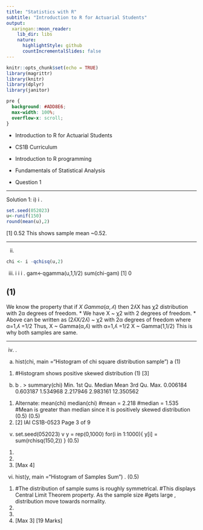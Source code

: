 ```yaml
---
title: "Statistics with R"
subtitle: "Introduction to R for Actuarial Students"
output:
  xaringan::moon_reader:
    lib_dir: libs
    nature:
      highlightStyle: github
      countIncrementalSlides: false
---
```


```r
knitr::opts_chunk$set(echo = TRUE)
library(magrittr)
library(knitr)
library(dplyr)
library(janitor)


```

```css
pre {
  background: #ADD8E6;
  max-width: 100%;
  overflow-x: scroll;
}
```

* Introduction to R for Actuarial Students

* CS1B Curriculum

* Introduction to R programming
* Fundamentals of Statistical Analysis

* Question 1

---


Solution 1:
i) i
.

```r
set.seed(052023)
u<-runif(150)
round(mean(u),2)
```
[1] 0.52
This shows sample mean ~0.52.

---

ii) 

```r
chi <- i -qchisq(u,2) 
```

iii) i
i
i
.
gam<-qgamma(u,1,1/2)
sum(chi-gam)
[1] 0
(1)
---

We know the property that if $X ~ Gamma(α,ʎ)$ then 2ʎX has χ2 distribution with 2α degrees of 
freedom.
* We have X ~ χ2 with 2 degrees of freedom.
* Above can be written as (2ʎX/2ʎ) ~ χ2 with 2α degrees of freedom where α=1,ʎ =1/2
Thus,
X ~ Gamma(α,ʎ) with α=1,ʎ =1/2
X ~ Gamma(1,1/2)
This is why both samples are same.


---

iv) .
a) hist(chi, main ="Histogram of chi square distribution sample") a (1)
(1)
#Histogram shows positive skewed distribution (1)
[3]
b) b
.
> summary(chi)
 Min. 1st Qu. Median Mean 3rd Qu. Max. 
0.006184 0.603187 1.534968 2.217946 2.983161 12.350562
(1)
Alternate:
mean(chi)
median(chi)
#mean = 2.218
#median = 1.535
#Mean is greater than median since it is positively skewed distribution
(0.5)
(0.5)
(1)
[2]
IAI CS1B-0523
 Page 3 of 9
v) set.seed(052023) v
y = rep(0,1000)
for(i in 1:1000){
 y[i] = sum(rchisq(150,2))
}
(0.5)
(1)
(1)
(2)
[Max 4]
vi) hist(y, main ="Histogram of Samples Sum") . (0.5)
(1)
#The distribution of sample sums is roughly symmetrical. 
#This displays Central Limit Theorem property. As the sample size
#gets large , distribution move towards normality. 
(1)
(1)
(1)
[Max 3]
[19 Marks]

